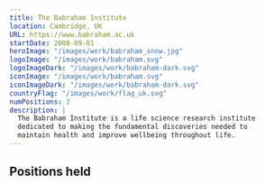 ```yaml
---
title: The Babraham Institute
location: Cambridge, UK
URL: https://www.babraham.ac.uk
startDate: 2008-09-01
heroImage: "/images/work/babraham_snow.jpg"
logoImage: "/images/work/babraham.svg"
logoImageDark: "/images/work/babraham-dark.svg"
iconImage: "/images/work/babraham.svg"
iconImageDark: "/images/work/babraham-dark.svg"
countryFlag: "/images/work/flag_uk.svg"
numPositions: 2
description: |
  The Babraham Institute is a life science research institute
  dedicated to making the fundamental discoveries needed to
  maintain health and improve wellbeing throughout life.
---
```



## Positions held

<div class="time-line-container clear-both mb-10 grid gap-4">
  <TimeLineElement
    title="Postdoctoral Researcher"
    subtitle="Oct 2012 - May 2014"
    desc="Bioinformatician working in Wolf Reik's research group, embedded within the Babraham Bioinformatics core bioinformatics group."
  />
  <TimeLineElement
    title="PhD Student"
    subtitle="Sept 2008 - Sept 2012"
    desc="PhD student supervised by Cameron Osborne, working in the Epigenetics department. I studied the three-dimensional organisation of chromatin within the mammalian cell nucleus."
  />
</div>
